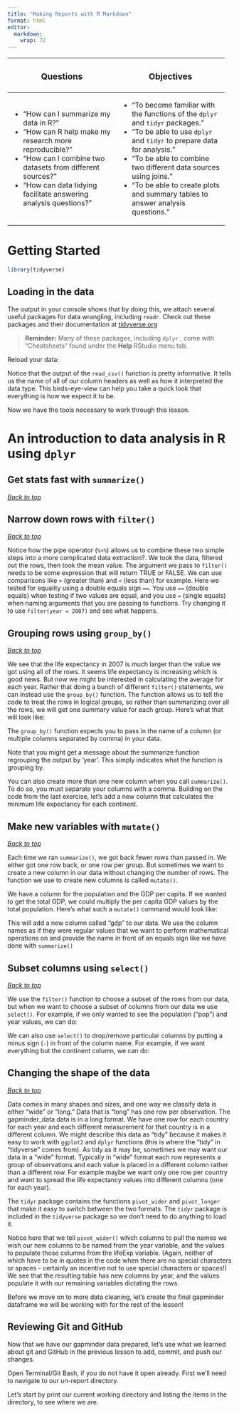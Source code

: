 ```yaml
---
title: "Making Reports with R Markdown"
format: html
editor: 
  markdown: 
    wrap: 72
---
```



+----------------------------------+----------------------------------+
| ### Questions                    | ### Objectives                   |
+==================================+==================================+
| -   "How can I summarize my data | -   "To become familiar with the |
|     in R?"                       |     functions of the `dplyr` and |
| -   "How can R help make my      |     `tidyr` packages."           |
|     research more reproducible?" | -   "To be able to use `dplyr`   |
| -   "How can I combine two       |     and `tidyr` to prepare data  |
|     datasets from different      |     for analysis."               |
|     sources?"                    | -   "To be able to combine two   |
| -   "How can data tidying        |     different data sources using |
|     facilitate answering         |     joins."                      |
|     analysis questions?"         | -   "To be able to create plots  |
|                                  |     and summary tables to answer |
|                                  |     analysis questions."         |
+----------------------------------+----------------------------------+


# Getting Started {#getting-started}

```r
library(tidyverse)
```

## Loading in the data

The output in your console shows that by doing this, we attach several
useful packages for data wrangling, including `readr`. Check out these
packages and their documentation at
[tidyverse.org](https://www.tidyverse.org)

> **Reminder:** Many of these packages, including `dplyr` , come with
> "Cheatsheets" found under the **Help** RStudio menu tab.

Reload your data:

Notice that the output of the `read_csv()` function is pretty
informative. It tells us the name of all of our column headers as well
as how it interpreted the data type. This birds-eye-view can help you
take a quick look that everything is how we expect it to be.

Now we have the tools necessary to work through this lesson.

# An introduction to data analysis in R using `dplyr` {#intro-data-analysis}

## Get stats fast with `summarize()` {#get-stats-fast-with-summarize}

[*Back to top*](#getting-started)

## Narrow down rows with `filter()` {#narrow-down-rows-with-filter}

[*Back to top*](#getting-started)

Notice how the pipe operator (`%>%`) allows us to combine these two
simple steps into a more complicated data extraction?. We took the data,
filtered out the rows, then took the mean value. The argument we pass to
`filter()` needs to be some expression that will return TRUE or FALSE.
We can use comparisons like `>` (greater than) and `<` (less than) for
example. Here we tested for equality using a double equals sign `==`.
You use `==` (double equals) when testing if two values are equal, and
you use `=` (single equals) when naming arguments that you are passing
to functions. Try changing it to use `filter(year = 2007)` and see what
happens.

## Grouping rows using `group_by()` {#grouping-rows-using-group_by}

[*Back to top*](#getting-started)

We see that the life expectancy in 2007 is much larger than the value we
got using all of the rows. It seems life expectancy is increasing which
is good news. But now we might be interested in calculating the average
for each year. Rather that doing a bunch of different `filter()`
statements, we can instead use the `group_by()` function. The function
allows us to tell the code to treat the rows in logical groups, so
rather than summarizing over all the rows, we will get one summary value
for each group. Here's what that will look like:

The `group_by()` function expects you to pass in the name of a column
(or multiple columns separated by comma) in your data.

Note that you might get a message about the summarize function
regrouping the output by 'year'. This simply indicates what the function
is grouping by.

You can also create more than one new column when you call
`summarize()`. To do so, you must separate your columns with a comma.
Building on the code from the last exercise, let's add a new column that
calculates the minimum life expectancy for each continent.

## Make new variables with `mutate()` {#make-new-variables-with-mutate}

[*Back to top*](#getting-started)

Each time we ran `summarize()`, we got back fewer rows than passed in.
We either got one row back, or one row per group. But sometimes we want
to create a new column in our data without changing the number of rows.
The function we use to create new columns is called `mutate()`.

We have a column for the population and the GDP per capita. If we wanted
to get the total GDP, we could multiply the per capita GDP values by the
total population. Here's what such a `mutate()` command would look like:

This will add a new column called "gdp" to our data. We use the column
names as if they were regular values that we want to perform
mathematical operations on and provide the name in front of an equals
sign like we have done with `summarize()`

## Subset columns using `select()` {#subset-columns-using-select}

[*Back to top*](#getting-started)

We use the `filter()` function to choose a subset of the rows from our
data, but when we want to choose a subset of columns from our data we
use `select()`. For example, if we only wanted to see the population
("pop") and year values, we can do:

We can also use `select()` to drop/remove particular columns by putting
a minus sign (`-`) in front of the column name. For example, if we want
everything but the continent column, we can do:

## Changing the shape of the data

[*Back to top*](#getting-started)

Data comes in many shapes and sizes, and one way we classify data is
either "wide" or "long." Data that is "long" has one row per
observation. The gapminder_data data is in a long format. We have one
row for each country for each year and each different measurement for
that country is in a different column. We might describe this data as
"tidy" because it makes it easy to work with `ggplot2` and `dplyr`
functions (this is where the "tidy" in "tidyverse" comes from). As tidy
as it may be, sometimes we may want our data in a "wide" format.
Typically in "wide" format each row represents a group of observations
and each value is placed in a different column rather than a different
row. For example maybe we want only one row per country and want to
spread the life expectancy values into different columns (one for each
year).

The `tidyr` package contains the functions `pivot_wider` and
`pivot_longer` that make it easy to switch between the two formats. The
`tidyr` package is included in the `tidyverse` package so we don't need
to do anything to load it.

Notice here that we tell `pivot_wider()` which columns to pull the names
we wish our new columns to be named from the year variable, and the
values to populate those columns from the lifeExp variable. (Again,
neither of which have to be in quotes in the code when there are no
special characters or spaces - certainly an incentive not to use special
characters or spaces!) We see that the resulting table has new columns
by year, and the values populate it with our remaining variables
dictating the rows.

Before we move on to more data cleaning, let's create the final
gapminder dataframe we will be working with for the rest of the lesson!

## Reviewing Git and GitHub

Now that we have our gapminder data prepared, let's use what we learned
about git and GitHub in the previous lesson to add, commit, and push our
changes.

Open Terminal/Git Bash, if you do not have it open already. First we'll
need to navigate to our un-report directory.

Let's start by print our current working directory and listing the items
in the directory, to see where we are.

